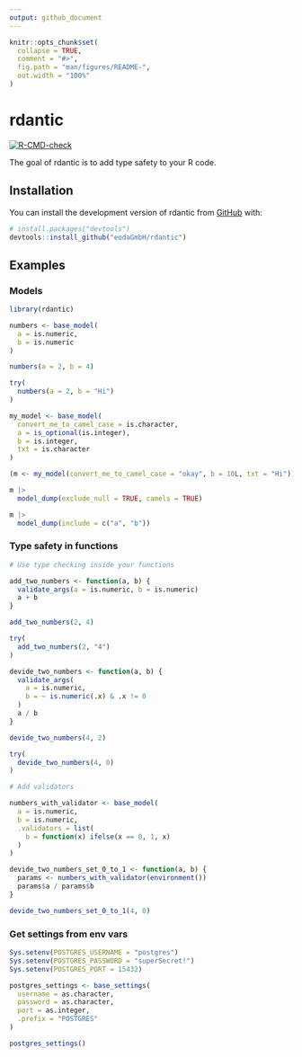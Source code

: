 ```yaml
---
output: github_document
---
```


<!-- README.md is generated from README.Rmd. Please edit that file -->

```r
knitr::opts_chunk$set(
  collapse = TRUE,
  comment = "#>",
  fig.path = "man/figures/README-",
  out.width = "100%"
)
```

# rdantic

<!-- badges: start -->
[![R-CMD-check](https://github.com/eodaGmbH/rdantic/actions/workflows/R-CMD-check.yaml/badge.svg)](https://github.com/eodaGmbH/rdantic/actions/workflows/R-CMD-check.yaml)
<!-- badges: end -->

The goal of rdantic is to add type safety to your R code.

## Installation

You can install the development version of rdantic from [GitHub](https://github.com/) with:

``` r
# install.packages("devtools")
devtools::install_github("eodaGmbH/rdantic")
```

## Examples

### Models

```r
library(rdantic)

numbers <- base_model(
  a = is.numeric,
  b = is.numeric
)

numbers(a = 2, b = 4)

try(
  numbers(a = 2, b = "Hi")
)

my_model <- base_model(
  convert_me_to_camel_case = is.character,
  a = is_optional(is.integer),
  b = is.integer,
  txt = is.character
)

(m <- my_model(convert_me_to_camel_case = "okay", b = 10L, txt = "Hi"))

m |>
  model_dump(exclude_null = TRUE, camels = TRUE)

m |>
  model_dump(include = c("a", "b"))
```

### Type safety in functions

```r
# Use type checking inside your functions

add_two_numbers <- function(a, b) {
  validate_args(a = is.numeric, b = is.numeric)
  a + b
}

add_two_numbers(2, 4)

try(
  add_two_numbers(2, "4")
)

devide_two_numbers <- function(a, b) {
  validate_args(
    a = is.numeric,
    b = ~ is.numeric(.x) & .x != 0
  )
  a / b
}

devide_two_numbers(4, 2)

try(
  devide_two_numbers(4, 0)
)

# Add validators

numbers_with_validator <- base_model(
  a = is.numeric,
  b = is.numeric,
  .validators = list(
    b = function(x) ifelse(x == 0, 1, x)
  )
)

devide_two_numbers_set_0_to_1 <- function(a, b) {
  params <- numbers_with_validator(environment())
  params$a / params$b
}

devide_two_numbers_set_0_to_1(4, 0)
```

### Get settings from env vars

```r
Sys.setenv(POSTGRES_USERNAME = "postgres")
Sys.setenv(POSTGRES_PASSWORD = "superSecret!")
Sys.setenv(POSTGRES_PORT = 15432)

postgres_settings <- base_settings(
  username = as.character,
  password = as.character,
  port = as.integer,
  .prefix = "POSTGRES"
)

postgres_settings()
```
